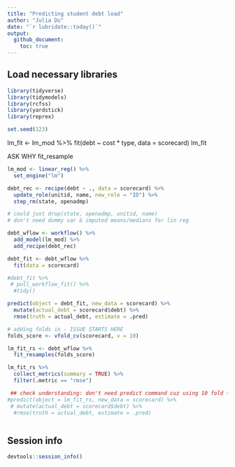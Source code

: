 ```yaml
---
title: "Predicting student debt load"
author: "Julia Du"
date: "`r lubridate::today()`"
output: 
  github_document:
    toc: true
---
```


## Load necessary libraries

```r
library(tidyverse)
library(tidymodels)
library(rcfss)
library(yardstick)
library(reprex)

set.seed(123)
```


lm_fit <- lm_mod %>% 
  fit(debt ~ cost * type, data = scorecard)
lm_fit

ASK WHY fit_resample

```r
lm_mod <- linear_reg() %>% 
  set_engine("lm")

debt_rec <- recipe(debt ~ ., data = scorecard) %>% 
  update_role(unitid, name, new_role = "ID") %>%
  step_rm(state, openadmp)

# could just drop(state, openadmp, unitid, name)
# don't need dummy var & imputed means/medians for lin reg

debt_wflow <- workflow() %>%
  add_model(lm_mod) %>%
  add_recipe(debt_rec)

debt_fit <- debt_wflow %>%
  fit(data = scorecard)

#debt_fit %>%
 # pull_workflow_fit() %>%
  #tidy()

predict(object = debt_fit, new_data = scorecard) %>%
  mutate(actual_debt = scorecard$debt) %>%
  rmse(truth = actual_debt, estimate = .pred)
```


```r
# adding folds in - ISSUE STARTS HERE 
folds_score <- vfold_cv(scorecard, v = 10)

lm_fit_rs <- debt_wflow %>% 
  fit_resamples(folds_score)

lm_fit_rs %>%
  collect_metrics(summary = TRUE) %>%
  filter(.metric == "rmse")

 ## check understanding: don't need predict command cuz using 10 fold to resample automatically does that?
#predict(object = lm_fit_rs, new_data = scorecard) %>%
 # mutate(actual_debt = scorecard$debt) %>%
  #rmse(truth = actual_debt, estimate = .pred)
```


```r

```


## Session info

```r
devtools::session_info()
```
